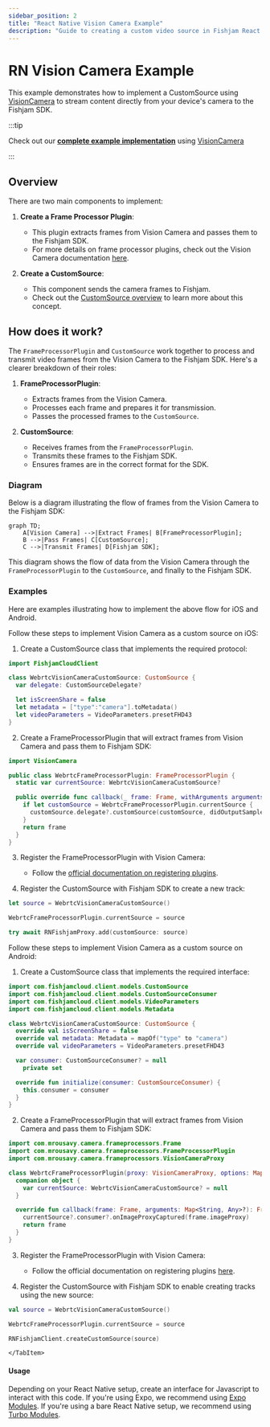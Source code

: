 ```yaml
---
sidebar_position: 2
title: "React Native Vision Camera Example"
description: "Guide to creating a custom video source in Fishjam React Native SDK"
---
```



# RN Vision Camera Example

This example demonstrates how to implement a CustomSource using [VisionCamera](https://github.com/mrousavy/react-native-vision-camera) to stream content directly from your device's camera to the Fishjam SDK.

:::tip

Check out our [**complete example implementation**](https://github.com/fishjam-cloud/mobile-client-sdk/tree/3473afd51ff3a4dc5849463d1ff8a4028e428739/examples/vision-camera) using [VisionCamera](https://github.com/mrousavy/react-native-vision-camera)

:::

## Overview

There are two main components to implement:

1. **Create a Frame Processor Plugin**:

   - This plugin extracts frames from Vision Camera and passes them to the Fishjam SDK.
   - For more details on frame processor plugins, check out the Vision Camera documentation [here](https://react-native-vision-camera.com/docs/guides/frame-processors-plugins-overview).

2. **Create a CustomSource**:

   - This component sends the camera frames to Fishjam.
   - Check out the [CustomSource overview](./overview.mdx) to learn more about this concept.

## How does it work?

The `FrameProcessorPlugin` and `CustomSource` work together to process and transmit video frames from the Vision Camera to the Fishjam SDK. Here's a clearer breakdown of their roles:

1. **FrameProcessorPlugin**:

   - Extracts frames from the Vision Camera.
   - Processes each frame and prepares it for transmission.
   - Passes the processed frames to the `CustomSource`.

2. **CustomSource**:
   - Receives frames from the `FrameProcessorPlugin`.
   - Transmits these frames to the Fishjam SDK.
   - Ensures frames are in the correct format for the SDK.

### Diagram

Below is a diagram illustrating the flow of frames from the Vision Camera to the Fishjam SDK:

```mermaid
graph TD;
    A[Vision Camera] -->|Extract Frames| B[FrameProcessorPlugin];
    B -->|Pass Frames| C[CustomSource];
    C -->|Transmit Frames| D[Fishjam SDK];
```

This diagram shows the flow of data from the Vision Camera through the `FrameProcessorPlugin` to the `CustomSource`, and finally to the Fishjam SDK.

### Examples

Here are examples illustrating how to implement the above flow for iOS and Android.

<Tabs groupId="os-type">

  <TabItem value="ios" label="iOS Example">

Follow these steps to implement Vision Camera as a custom source on iOS:

1. Create a CustomSource class that implements the required protocol:

```swift
import FishjamCloudClient

class WebrtcVisionCameraCustomSource: CustomSource {
  var delegate: CustomSourceDelegate?

  let isScreenShare = false
  let metadata = ["type":"camera"].toMetadata()
  let videoParameters = VideoParameters.presetFHD43
}
```

2. Create a FrameProcessorPlugin that will extract frames from Vision Camera and pass them to Fishjam SDK:

```swift
import VisionCamera

public class WebrtcFrameProcessorPlugin: FrameProcessorPlugin {
  static var currentSource: WebrtcVisionCameraCustomSource?

  public override func callback(_ frame: Frame, withArguments arguments: [AnyHashable : Any]?) -> Any {
    if let customSource = WebrtcFrameProcessorPlugin.currentSource {
      customSource.delegate?.customSource(customSource, didOutputSampleBuffer: frame.buffer, rotation: .ninety)
    }
    return frame
  }
}
```

3. Register the FrameProcessorPlugin with Vision Camera:

   - Follow the [official documentation on registering plugins](https://react-native-vision-camera.com/docs/guides/frame-processors-plugins-ios).

4. Register the CustomSource with Fishjam SDK to create a new track:

```swift
let source = WebrtcVisionCameraCustomSource()

WebrtcFrameProcessorPlugin.currentSource = source

try await RNFishjamProxy.add(customSource: source)
```

  </TabItem>
  <TabItem value="android" label="Android Example">

Follow these steps to implement Vision Camera as a custom source on Android:

1. Create a CustomSource class that implements the required interface:

```kotlin
import com.fishjamcloud.client.models.CustomSource
import com.fishjamcloud.client.models.CustomSourceConsumer
import com.fishjamcloud.client.models.VideoParameters
import com.fishjamcloud.client.models.Metadata

class WebrtcVisionCameraCustomSource: CustomSource {
  override val isScreenShare = false
  override val metadata: Metadata = mapOf("type" to "camera")
  override val videoParameters = VideoParameters.presetFHD43

  var consumer: CustomSourceConsumer? = null
    private set

  override fun initialize(consumer: CustomSourceConsumer) {
    this.consumer = consumer
  }
}
```

2. Create a FrameProcessorPlugin that will extract frames from Vision Camera and pass them to Fishjam SDK:

```kotlin
import com.mrousavy.camera.frameprocessors.Frame
import com.mrousavy.camera.frameprocessors.FrameProcessorPlugin
import com.mrousavy.camera.frameprocessors.VisionCameraProxy

class WebrtcFrameProcessorPlugin(proxy: VisionCameraProxy, options: Map<String, Any>?): FrameProcessorPlugin() {
  companion object {
    var currentSource: WebrtcVisionCameraCustomSource? = null
  }

  override fun callback(frame: Frame, arguments: Map<String, Any>?): Frame {
    currentSource?.consumer?.onImageProxyCaptured(frame.imageProxy)
    return frame
  }
}
```

3. Register the FrameProcessorPlugin with Vision Camera:

   - Follow the official documentation on registering plugins [here](https://react-native-vision-camera.com/docs/guides/frame-processors-plugins-android).

4. Register the CustomSource with Fishjam SDK to enable creating tracks using the new source:

```kotlin
val source = WebrtcVisionCameraCustomSource()

WebrtcFrameProcessorPlugin.currentSource = source

RNFishjamClient.createCustomSource(source)
```

    </TabItem>

</Tabs>

#### Usage

Depending on your React Native setup, create an interface for Javascript to interact with this code. If you're using Expo, we recommend using [Expo Modules](https://docs.expo.dev/modules/overview/). If you're using a bare React Native setup, we recommend using [Turbo Modules](https://reactnative.dev/docs/turbo-native-modules-introduction).
